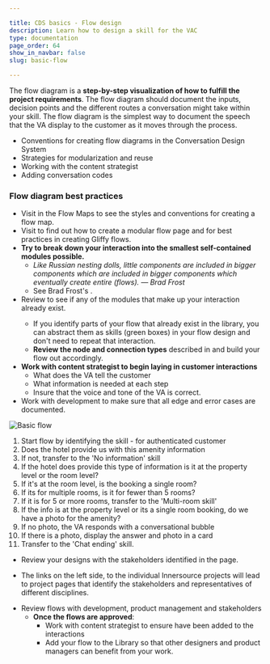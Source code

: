 ```yaml
---

title: CDS basics - Flow design
description: Learn how to design a skill for the VAC
type: documentation
page_order: 64
show_in_navbar: false
slug: basic-flow

---
```



The flow diagram is a **step-by-step visualization of how to fulfill the project requirements**. The flow diagram should document the inputs, decision points and the different routes a conversation might take within your skill. The flow diagram is the simplest way to document the speech that the VA display to the customer as it moves through the process.

<Notification headerText="What your will learn in this section" textColor="#00001e" borderColor="#999" icon="learn" backgroundColor="#f0f0f0">

- Conventions for creating flow diagrams in the Conversation Design System
- Strategies for modularization and reuse
- Working with the content strategist
- Adding conversation codes

</Notification>

### Flow diagram best practices

- Visit  <ExternalLink linkName="Learn About Flows" linkURL="https://confluence.expedia.biz/display/GCOUX/*+Learn+About+Flows" /> in the Flow Maps to see the styles and conventions for creating a flow map.
- Visit <ExternalLink linkName="How to Create Flows" linkURL="https://confluence.expedia.biz/display/GCOUX/How+to+Create+Flows" /> to find out how to create a modular flow page and for best practices in creating Gliffy flows.
- **Try to break down your interaction into the smallest self-contained modules possible.** 
  - *Like Russian nesting dolls, little components are included in bigger components which are included in bigger components which eventually create entire (flows). — Brad Frost*
  - See Brad Frost's <ExternalLink linkName="Atomic Design" linkURL="https://bradfrost.com/blog/post/extending-atomic-design/" />.
- Review <ExternalLink linkName="Flow maps" linkURL="https://confluence.expedia.biz/display/GCOUX/Flows" /> to see if any of the modules that make up your interaction already exist.
  - If you identify parts of your flow that already exist in the library, you can abstract them as skills (green boxes) in your flow design and don't need to repeat that interaction.
  - **Review the node and connection types** described in <ExternalLink linkName="Flow symbols" linkURL="https://confluence.expedia.biz/display/GCOUX/Flow+Symbols" /> and build your flow out accordingly.
- **Work with content strategist to begin laying in customer interactions**
  - What does the VA tell the customer 
  - What information is needed at each step
  - Insure that the voice and tone of the VA is correct.
- Work with development to make sure that all edge and error cases are documented.  

<Notification headerText="Map out the basic flow" textColor="#333399" icon="example" backgroundColor="#eeeeff">

  ![Basic flow](./images/flow_01.png)

  1. Start flow by identifying the skill - for authenticated customer
  2. Does the hotel provide us with this amenity information
  3. If not, transfer to the 'No information' skill
  4. If the hotel does provide this type of information is it at the property level or the room level?
  5. If it's at the room level, is the booking a single room?
  6. If its for multiple rooms, is it for fewer than 5 rooms?
  7. If it is for 5 or more rooms, transfer to the 'Multi-room skill'
  8. If the info is at the property level or its a single room booking, do we have a photo for the amenity?
  9. If no photo, the VA responds with a conversational bubble
  10. If there is a photo, display the answer and photo in a card
  11. Transfer to the 'Chat ending' skill.

</Notification>
  
<Notification headerText="Review your designs" textColor="#663333" icon="review" backgroundColor="#ffeeee">

- Review your designs with the stakeholders identified in the <ExternalLink linkName="Virtual Agent Platform Innersource Model" linkURL="https://confluence.expedia.biz/display/VAP/Virtual+Agent+Platform+Innersource+Model" /> page. 

- The links on the left side, to the individual Innersource projects will lead to project pages that identify the stakeholders and representatives of different disciplines.

</Notification>

- Review flows with development, product management and stakeholders
  - **Once the flows are approved**:
    - Work with content strategist to ensure <ExternalLink linkName="Content codes" linkURL="https://confluence.expedia.biz/display/GCOUX/How+to+Insert+Content+Codes" /> have been added to the interactions
    - Add your flow to the Library so that other designers and product managers can benefit from your work.

<PageFooter prevSlug="/basic-conversation" prevPage="Conversational fit?" nextSlug="/basic-design" nextPage="Visual design" />
